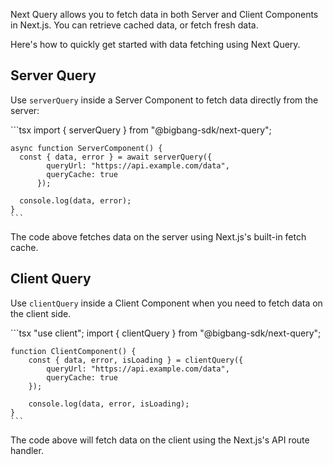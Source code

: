 Next Query allows you to fetch data in both Server and Client Components in Next.js.
You can retrieve cached data, or fetch fresh data.

Here's how to quickly get started with data fetching using Next Query.

## Server Query

Use `serverQuery` inside a Server Component to fetch data directly from the server:

<TabsCodeBlock defaultValue="server-component">
  <TabItem value="server-component" label="Server Component">
    ```tsx
    import { serverQuery } from "@bigbang-sdk/next-query";

    async function ServerComponent() {
      const { data, error } = await serverQuery({
            queryUrl: "https://api.example.com/data",
            queryCache: true
          });

      console.log(data, error);
    }
    ```

  </TabItem>
</TabsCodeBlock>

The code above fetches data on the server using Next.js's built-in fetch cache.

## Client Query

Use `clientQuery` inside a Client Component when you need to fetch data on the client side.

<TabsCodeBlock defaultValue="client-component">
  <TabItem value="client-component" label="Client Component">
    ```tsx
    "use client";
    import { clientQuery } from "@bigbang-sdk/next-query";

    function ClientComponent() {
        const { data, error, isLoading } = clientQuery({
            queryUrl: "https://api.example.com/data",
            queryCache: true
        });

        console.log(data, error, isLoading);
    }
    ```

  </TabItem>
</TabsCodeBlock>

The code above will fetch data on the client using the Next.js's API route handler.
